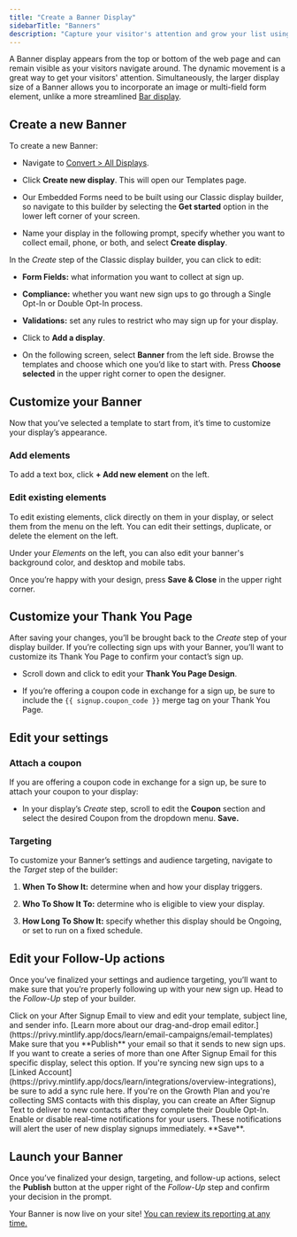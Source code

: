 ```yaml
---
title: "Create a Banner Display"
sidebarTitle: "Banners"
description: "Capture your visitor's attention and grow your list using a Banner at the top or bottom of your site."
---
```


A Banner display appears from the top or bottom of the web page and can remain visible as your visitors navigate around. The dynamic movement is a great way to get your visitors' attention. Simultaneously, the larger display size of a Banner allows you to incorporate an image or multi-field form element, unlike a more streamlined [Bar display](https://privy.mintlify.app/docs/learn/displays/classic-designer/bar-display).

## Create a new Banner

To create a new Banner:

* Navigate to [Convert > All Displays](https://dashboard.privy.com/displays).

* Click **Create new display**. This will open our Templates page.

* Our Embedded Forms need to be built using our Classic display builder, so navigate to this builder by selecting the **Get started** option in the lower left corner of your screen.

* Name your display in the following prompt, specify whether you want to collect email, phone, or both, and select **Create display**.

In the *Create* step of the Classic display builder, you can click to edit:

* **Form Fields:** what information you want to collect at sign up.

* **Compliance:** whether you want new sign ups to go through a Single Opt-In or Double Opt-In process.

* **Validations:** set any rules to restrict who may sign up for your display.

* Click to **Add a display**.

* On the following screen, select **Banner** from the left side. Browse the templates and choose which one you’d like to start with. Press **Choose selected** in the upper right corner to open the designer.

## Customize your Banner

Now that you’ve selected a template to start from, it’s time to customize your display’s appearance.

### Add elements

To add a text box, click **+ Add new element** on the left.

### Edit existing elements

To edit existing elements, click directly on them in your display, or select them from the menu on the left. You can edit their settings, duplicate, or delete the element on the left.

Under your *Elements* on the left, you can also edit your banner's background color, and desktop and mobile tabs.

Once you’re happy with your design, press **Save & Close** in the upper right corner.

## Customize your Thank You Page

After saving your changes, you’ll be brought back to the *Create* step of your display builder. If you’re collecting sign ups with your Banner, you’ll want to customize its Thank You Page to confirm your contact’s sign up.

* Scroll down and click to edit your **Thank You Page Design**.

* If you’re offering a coupon code in exchange for a sign up, be sure to include the `{{ signup.coupon_code }}` merge tag on your Thank You Page.

## Edit your settings

### Attach a coupon

If you are offering a coupon code in exchange for a sign up, be sure to attach your coupon to your display:

* In your display’s *Create* step, scroll to edit the **Coupon** section and select the desired Coupon from the dropdown menu. **Save.**

### Targeting

To customize your Banner’s settings and audience targeting, navigate to the *Target* step of the builder:

1. **When To Show It:** determine when and how your display triggers.

2. **Who To Show It To:** determine who is eligible to view your display.

3. **How Long To Show It:** specify whether this display should be Ongoing, or set to run on a fixed schedule.

## Edit your Follow-Up actions

Once you’ve finalized your settings and audience targeting, you’ll want to make sure that you’re properly following up with your new sign up. Head to the *Follow-Up* step of your builder.

<AccordionGroup>
  <Accordion title="After Signup Email" defaultOpen={false}>
    Click on your After Signup Email to view and edit your template, subject line, and sender info. [Learn more about our drag-and-drop email editor.](https://privy.mintlify.app/docs/learn/email-campaigns/email-templates) Make sure that you **Publish** your email so that it sends to new sign ups.
  </Accordion>

  <Accordion title="Create a series" defaultOpen={false}>
    If you want to create a series of more than one After Signup Email for this specific display, select this option.
  </Accordion>

  <Accordion title="Sync signups" defaultOpen={false}>
    If you're syncing new sign ups to a [Linked Account](https://privy.mintlify.app/docs/learn/integrations/overview-integrations), be sure to add a sync rule here.
  </Accordion>

  <Accordion title="Send Text Message" defaultOpen={false}>
    If you're on the Growth Plan and you're collecting SMS contacts with this display, you can create an After Signup Text to deliver to new contacts after they complete their Double Opt-In.
  </Accordion>

  <Accordion title="Notifications" defaultOpen={false}>
    Enable or disable real-time notifications for your users. These notifications will alert the user of new display signups immediately. **Save**. 
  </Accordion>
</AccordionGroup>

## Launch your Banner

Once you’ve finalized your design, targeting, and follow-up actions, select the **Publish** button at the upper right of the *Follow-Up* step and confirm your decision in the prompt. 



Your Banner is now live on your site! [You can review its reporting at any time.](https://privy.mintlify.app/docs/learn/displays/reporting-overview)